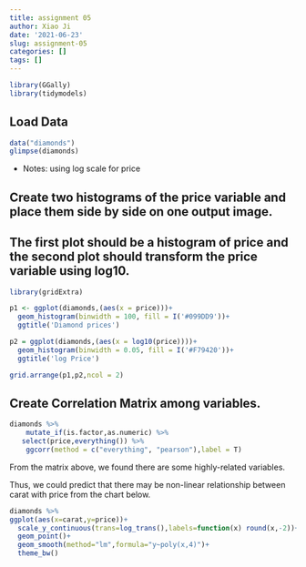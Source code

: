 ```yaml
---
title: assignment 05
author: Xiao Ji
date: '2021-06-23'
slug: assignment-05
categories: []
tags: []
---
```


```r
library(GGally)
library(tidymodels)
```

## Load Data
```r
data("diamonds")
glimpse(diamonds)
```

* Notes: using log scale for price

## Create two histograms of the price variable and place them side by side on one output image.

## The first plot should be a histogram of price and the second plot should transform the price variable using log10.

```r
library(gridExtra)

p1 <- ggplot(diamonds,(aes(x = price)))+
  geom_histogram(binwidth = 100, fill = I('#099DD9'))+
  ggtitle('Diamond prices')

p2 = ggplot(diamonds,(aes(x = log10(price))))+
  geom_histogram(binwidth = 0.05, fill = I('#F79420'))+
  ggtitle('log Price')

grid.arrange(p1,p2,ncol = 2)
```
## Create Correlation Matrix among variables.
```r
diamonds %>%
    mutate_if(is.factor,as.numeric) %>%
   select(price,everything()) %>%
    ggcorr(method = c("everything", "pearson"),label = T)
```



From the matrix above, we found there are some highly-related variables. 

Thus, we could predict that there may be non-linear relationship between carat with price from the chart below.
```r
diamonds %>%
ggplot(aes(x=carat,y=price))+
  scale_y_continuous(trans=log_trans(),labels=function(x) round(x,-2))+
  geom_point()+
  geom_smooth(method="lm",formula="y~poly(x,4)")+
  theme_bw()
```



